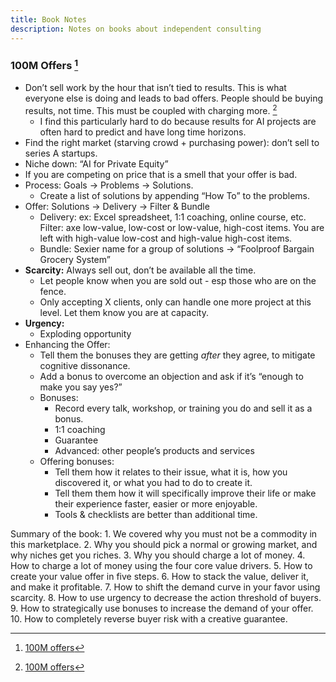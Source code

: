 ```yaml
---
title: Book Notes
description: Notes on books about independent consulting
---
```


### 100M Offers [^1]

-  Don't sell work by the hour that isn't tied to results. This is what everyone else is doing and leads to bad offers. People should be buying results, not time. This must be coupled with charging more. [^1]
    -  I find this particularly hard to do because results for AI projects are often hard to predict and have long time horizons.
-  Find the right market (starving crowd + purchasing power): don't sell to series A startups.
-  Niche down: "AI for Private Equity"
-  If you are competing on price that is a smell that your offer is bad.
-  Process: Goals -> Problems -> Solutions.
    -  Create a list of solutions by appending "How To" to the problems.
-  Offer: Solutions -> Delivery -> Filter & Bundle
    - Delivery: ex: Excel spreadsheet, 1:1 coaching, online course, etc.
    Filter: axe low-value, low-cost or low-value, high-cost items.  You are left with high-value low-cost and high-value high-cost items.  
    - Bundle: Sexier name for a group of solutions -> "Foolproof Bargain Grocery System"
- **Scarcity:** Always sell out, don't be available all the time.
    - Let people know when you are sold out - esp those who are on the fence.
    - Only accepting X clients, only can handle one more project at this level.  Let them know you are at capacity.
- **Urgency:**
    - Exploding opportunity
- Enhancing the Offer: 
    - Tell them the bonuses they are getting _after_ they agree, to mitigate cognitive dissonance.
    - Add a bonus to overcome an objection and ask if it's "enough to make you say yes?"
    - Bonuses:
        - Record every talk, workshop, or training you do and sell it as a bonus.
        - 1:1 coaching
        - Guarantee
        - Advanced: other people's products and services
    - Offering bonuses:
        - Tell them how it relates to their issue, what it is, how you discovered it, or what you had to do to create it. 
        - Tell them them how it will specifically improve their life or make their experience faster, easier or more enjoyable.
        - Tools & checklists are better than additional time.


Summary of the book:
    1. We covered why you must not be a commodity in this marketplace.
    2. Why you should pick a normal or growing market, and why niches get you riches.
    3. Why you should charge a lot of money.
    4. How to charge a lot of money using the four core value drivers.
    5. How to create your value offer in five steps.
    6. How to stack the value, deliver it, and make it profitable.
    7. How to shift the demand curve in your favor using scarcity.
    8. How to use urgency to decrease the action threshold of buyers.
    9. How to strategically use bonuses to increase the demand of your offer.
    10. How to completely reverse buyer risk with a creative guarantee.


[^1]: [100M offers](https://www.amazon.com/100M-Offers-People-Stupid-Saying/dp/1737475731)


